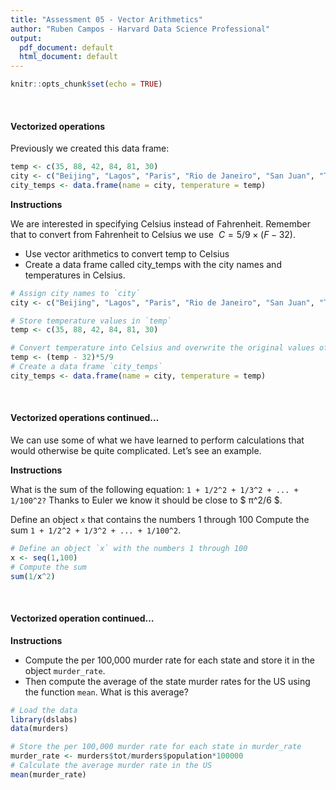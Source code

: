 ```yaml
---
title: "Assessment 05 - Vector Arithmetics"
author: "Ruben Campos - Harvard Data Science Professional"
output:
  pdf_document: default
  html_document: default
---
```


```r
knitr::opts_chunk$set(echo = TRUE)
```
<br/>

#### **Vectorized operations**

Previously we created this data frame:

```r
temp <- c(35, 88, 42, 84, 81, 30)
city <- c("Beijing", "Lagos", "Paris", "Rio de Janeiro", "San Juan", "Toronto")
city_temps <- data.frame(name = city, temperature = temp)
```
**Instructions**

We are interested in specifying Celsius instead of Fahrenheit. Remember that to convert from Fahrenheit to Celsius we use $\ C=5/9×(F−32)$.

- Use vector arithmetics to convert temp to Celsius
- Create a data frame called city_temps with the city names and temperatures in Celsius.

```r
# Assign city names to `city` 
city <- c("Beijing", "Lagos", "Paris", "Rio de Janeiro", "San Juan", "Toronto")

# Store temperature values in `temp`
temp <- c(35, 88, 42, 84, 81, 30)

# Convert temperature into Celsius and overwrite the original values of 'temp' with these Celsius values
temp <- (temp - 32)*5/9
# Create a data frame `city_temps` 
city_temps <- data.frame(name = city, temperature = temp)
```

<br/>

#### **Vectorized operations continued...**

We can use some of what we have learned to perform calculations that would otherwise be quite complicated. Let's see an example.

**Instructions**

What is the sum of the following equation: ```1 + 1/2^2 + 1/3^2 + ... + 1/100^2?``` Thanks to Euler we know it should be close to $\ π^2/6 $.

Define an object ```x``` that contains the numbers 1 through 100
Compute the sum ```1 + 1/2^2 + 1/3^2 + ... + 1/100^2```.

```r
# Define an object `x` with the numbers 1 through 100
x <- seq(1,100)
# Compute the sum 
sum(1/x^2)
```

<br/>

#### **Vectorized operation continued...**

**Instructions**

- Compute the per 100,000 murder rate for each state and store it in the object ```murder_rate```.
- Then compute the average of the state murder rates for the US using the function ```mean```. What is this average?

```r
# Load the data
library(dslabs)
data(murders)

# Store the per 100,000 murder rate for each state in murder_rate
murder_rate <- murders$tot/murders$population*100000
# Calculate the average murder rate in the US 
mean(murder_rate)
```
